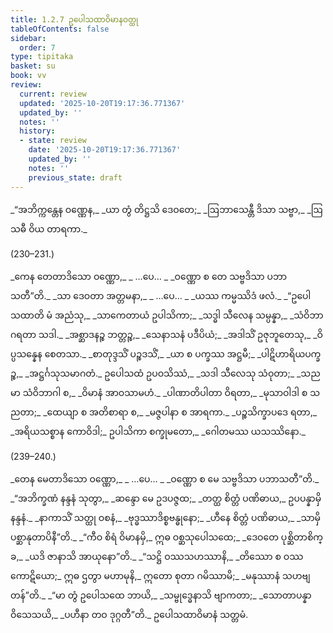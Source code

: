 ```yaml
---
title: 1.2.7 ဥပေါသထာဝိမာနဝတ္ထု
tableOfContents: false
sidebar:
  order: 7
type: tipitaka
basket: su
book: vv
review:
  current: review
  updated: '2025-10-20T19:17:36.771367'
  updated_by: ''
  notes: ''
  history:
  - state: review
    date: '2025-10-20T19:17:36.771367'
    updated_by: ''
    notes: ''
    previous_state: draft
---
```



<DynamicBreadcrumb />


<ReviewStatus review={frontmatter.review} showDetails={true} />

<HypothesisAnnotation frontmatter={frontmatter} />

<Division number="229" book="vv" e="ch" v="19" p="29">

<Paragraph number="255" type="verses" book="vv">
_“အဘိက္ကန္တေန ဝဏ္ဏေန,_  
_ယာ တွံ တိဋ္ဌသိ ဒေဝတေ;_  
_ဩဘာသေန္တီ ဒိသာ သဗ္ဗာ,_  
_ဩသဓီ ဝိယ တာရကာ._  


(230–231.)
</Paragraph>

<Paragraph number="256" type="verses" book="vv">
_ကေန တေတာဒိသော ဝဏ္ဏော,_  
_ …ပေ… _  
_ဝဏ္ဏော စ တေ သဗ္ဗဒိသာ ပဘာသတီ”တိ._  

</Paragraph>

</Division>
<Division number="232" book="vv" e="ch" v="19" p="29">

<Paragraph number="257" type="verses" book="vv">
_သာ ဒေဝတာ အတ္တမနာ,_  
_ …ပေ… _  
_ယဿ ကမ္မဿိဒံ ဖလံ._  

</Paragraph>

</Division>
<Division number="233" book="vv" e="ch" v="19" p="29">

<Paragraph number="258" type="verses" book="vv">
_“ဥပေါသထာတိ မံ အညံသု,_  
_သာကေတာယံ ဥပါသိကာ;_  
_သဒ္ဓါ သီလေန သမ္ပန္နာ,_  
_သံဝိဘာဂရတာ သဒါ._  

</Paragraph>

</Division>
<Division number="234" book="vv" e="ch" v="19" p="29">

<Paragraph number="259" type="verses" book="vv">
_အစ္ဆာဒနဉ္စ ဘတ္တဉ္စ,_  
_သေနာသနံ ပဒီပိယံ;_  
_အဒါသိံ ဥဇုဘူတေသု,_  
_ဝိပ္ပသန္နေန စေတသာ._  

</Paragraph>

</Division>
<Division number="235" book="vv" e="ch" v="19" p="29">

<Paragraph number="260" type="verses" book="vv">
_စာတုဒ္ဒသိံ ပဉ္စဒသိံ,_  
_ယာ စ ပက္ခဿ အဋ္ဌမီ;_  
_ပါဋိဟာရိယပက္ခဉ္စ,_  
_အဋ္ဌင်္ဂသုသမာဂတံ._  

</Paragraph>

</Division>
<Division number="236" book="vv" e="ch" v="19" p="29">

<Paragraph number="261" type="verses" book="vv">
ဥပေါသထံ ဥပဝသိဿံ,_  
_သဒါ သီလေသု သံဝုတာ;_  
_သညမာ သံဝိဘာဂါ စ,_  
_ဝိမာနံ အာဝသာမဟံ._  

</Paragraph>

</Division>
<Division number="237" book="vv" e="ch" v="19" p="29">

<Paragraph number="262" type="verses" book="vv">
_ပါဏာတိပါတာ ဝိရတာ,_  
_မုသာဝါဒါ စ သညတာ;_  
_ထေယျာ စ အတိစာရာ စ,_  
_မဇ္ဇပါနာ စ အာရကာ._  

</Paragraph>

</Division>
<Division number="238" book="vv" e="ch" v="19" p="29">

<Paragraph number="263" book="vv">
_ပဉ္စသိက္ခာပဒေ ရတာ,_  
_အရိယသစ္စာန ကောဝိဒါ;_  
ဥပါသိကာ စက္ခုမတော,_  
_ဂေါတမဿ ယသဿိနော._  


(239–240.)
</Paragraph>

<Paragraph number="264" type="verses" book="vv">
_တေန မေတာဒိသော ဝဏ္ဏော,_  
_ …ပေ… _  
_ဝဏ္ဏော စ မေ သဗ္ဗဒိသာ ပဘာသတီ”တိ._  

</Paragraph>

</Division>
<Division number="241" book="vv" e="ch" v="19" p="29">

<Paragraph number="265" type="verses" book="vv">
_“အဘိက္ခဏံ နန္ဒနံ သုတွာ,_  
_ဆန္ဒော မေ ဥဒပဇ္ဇထ;_  
_တတ္ထ စိတ္တံ ပဏိဓာယ,_  
ဥပပန္နာမှိ နန္ဒနံ._  

</Paragraph>

</Division>
<Division number="242" book="vv" e="ch" v="19" p="29">

<Paragraph number="266" type="verses" book="vv">
_နာကာသိံ သတ္ထု ဝစနံ,_  
_ဗုဒ္ဓဿာဒိစ္စဗန္ဓုနော;_  
_ဟီနေ စိတ္တံ ပဏိဓာယ,_  
_သာမှိ ပစ္ဆာနုတာပိနီ”တိ._  

</Paragraph>

</Division>
<Division number="243" book="vv" e="ch" v="19" p="29">

<Paragraph number="267" type="verses" book="vv">
_“ကီဝ စိရံ ဝိမာနမှိ,_  
ဣဓ ဝစ္ဆသုပေါသထေ;_  
_ဒေဝတေ ပုစ္ဆိတာစိက္ခ,_  
_ယဒိ ဇာနာသိ အာယုနော”တိ._  

</Paragraph>

</Division>
<Division number="244" book="vv" e="ch" v="19" p="30">

<Paragraph number="268" book="vv">
_“သဋ္ဌိ ဝဿသဟဿာနိ,_  
_တိဿော စ ဝဿကောဋိယော;_  
ဣဓ ဌတွာ မဟာမုနိ,_  
ဣတော စုတာ ဂမိဿာမိ;_  
_မနုဿာနံ သဟဗျတန်”တိ._  

</Paragraph>

</Division>
<Division number="245" book="vv" e="ch" v="19" p="30">

<Paragraph number="269" type="verses" book="vv">
_“မာ တွံ ဥပေါသထေ ဘာယိ,_  
_သမ္ဗုဒ္ဓေနာသိ ဗျာကတာ;_  
_သောတာပန္နာ ဝိသေသယိ,_  
_ပဟီနာ တဝ ဒုဂ္ဂတီ”တိ._  


</Paragraph>
</Division>

<Paragraph number="270" type="center" book="vv">
ဥပေါသထာဝိမာနံ သတ္တမံ.
</Paragraph>